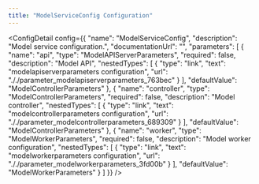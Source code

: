 ```yaml
---
title: "ModelServiceConfig Configuration"
---
```



<ConfigDetail config={{
  "name": "ModelServiceConfig",
  "description": "Model service configuration.",
  "documentationUrl": "",
  "parameters": [
    {
      "name": "api",
      "type": "ModelAPIServerParameters",
      "required": false,
      "description": "Model API",
      "nestedTypes": [
        {
          "type": "link",
          "text": "modelapiserverparameters configuration",
          "url": "././parameter_modelapiserverparameters_763bec"
        }
      ],
      "defaultValue": "ModelControllerParameters"
    },
    {
      "name": "controller",
      "type": "ModelControllerParameters",
      "required": false,
      "description": "Model controller",
      "nestedTypes": [
        {
          "type": "link",
          "text": "modelcontrollerparameters configuration",
          "url": "././parameter_modelcontrollerparameters_689309"
        }
      ],
      "defaultValue": "ModelControllerParameters"
    },
    {
      "name": "worker",
      "type": "ModelWorkerParameters",
      "required": false,
      "description": "Model worker configuration",
      "nestedTypes": [
        {
          "type": "link",
          "text": "modelworkerparameters configuration",
          "url": "././parameter_modelworkerparameters_3fd00b"
        }
      ],
      "defaultValue": "ModelWorkerParameters"
    }
  ]
}} />

